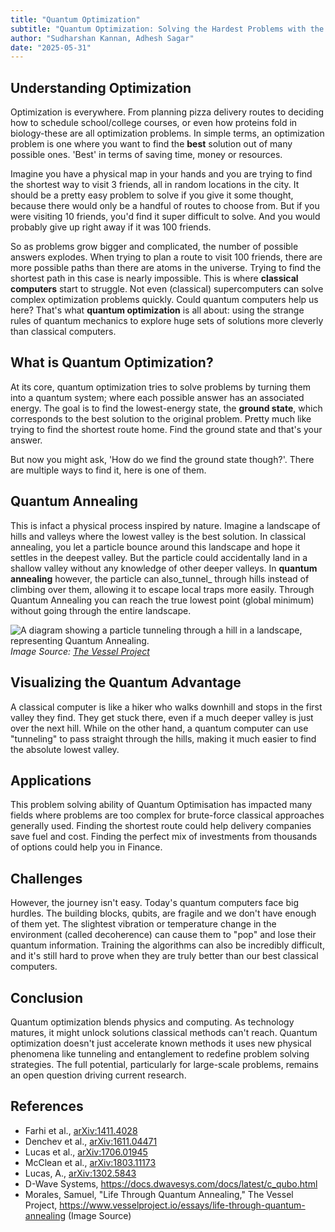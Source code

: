 ```yaml
---
title: "Quantum Optimization"
subtitle: "Quantum Optimization: Solving the Hardest Problems with the Weirdest Tools(easy)"
author: "Sudharshan Kannan, Adhesh Sagar"
date: "2025-05-31"
---
```


## Understanding Optimization

Optimization is everywhere. From planning pizza delivery routes to deciding how to schedule school/college courses, or even how proteins fold in biology-these are all optimization problems. In simple terms, an optimization problem is one where you want to find the **best** solution out of many possible ones. 'Best' in terms of saving time, money or resources.

Imagine you have a physical map in your hands and you are trying to find the shortest way to visit 3 friends, all in random locations in the city. It should be a pretty easy problem to solve if you give it some thought, because there would only be a handful of routes to choose from. But if you were visiting 10 friends, you'd find it super difficult to solve. And you would probably give up right away if it was 100 friends.

So as problems grow bigger and complicated, the number of possible answers explodes. When trying to plan a route to visit 100 friends, there are more possible paths than there are atoms in the universe. Trying to find the shortest path in this case is nearly impossible. This is where **classical computers** start to struggle. Not even (classical) supercomputers can solve complex optimization problems quickly. Could quantum computers help us here? That's what **quantum optimization** is all about: using the strange rules of quantum mechanics to explore huge sets of solutions more cleverly than classical computers.

## What is Quantum Optimization?

At its core, quantum optimization tries to solve problems by turning them into a quantum system; where each possible answer has an associated energy. The goal is to find the lowest-energy state, the **ground state**, which corresponds to the best solution to the original problem. Pretty much like trying to find the shortest route home. Find the ground state and that's your answer.

But now you might ask, 'How do we find the ground state though?'. There are multiple ways to find it, here is one of them.

## Quantum Annealing

This is infact a physical process inspired by nature. Imagine a landscape of hills and valleys where the lowest valley is the best solution. In classical annealing, you let a particle bounce around this landscape and hope it settles in the deepest valley. But the particle could accidentally land in a shallow valley without any knowledge of other deeper valleys. In **quantum annealing** however, the particle can also_tunnel_ through hills instead of climbing over them, allowing it to escape local traps more easily. Through Quantum Annealing you can reach the true lowest point (global minimum) without going through the entire landscape.

![A diagram showing a particle tunneling through a hill in a landscape, representing Quantum Annealing.](/posts/assets/entries/qoptimisation/quantum_annealing.webp)
*Image Source: [The Vessel Project](https://www.vesselproject.io/essays/life-through-quantum-annealing)*

## Visualizing the Quantum Advantage

A classical computer is like a hiker who walks downhill and stops in the first valley they find. They get stuck there, even if a much deeper valley is just over the next hill. While on the other hand, a quantum computer can use "tunneling" to pass straight through the hills, making it much easier to find the absolute lowest valley.

## Applications

This problem solving ability of Quantum Optimisation has impacted many fields where problems are too complex for brute-force classical approaches generally used. Finding the shortest route could help delivery companies save fuel and cost. Finding the perfect mix of investments from thousands of options could help you in Finance.

## Challenges

However, the journey isn't easy. Today's quantum computers face big hurdles. The building blocks, qubits, are fragile and we don't have enough of them yet. The slightest vibration or temperature change in the environment (called decoherence) can cause them to "pop" and lose their quantum information. Training the algorithms can also be incredibly difficult, and it's still hard to prove when they are truly better than our best classical computers.

## Conclusion

Quantum optimization blends physics and computing. As technology matures, it might unlock solutions classical methods can't reach. Quantum optimization doesn't just accelerate known methods it uses new physical phenomena like tunneling and entanglement to redefine problem solving strategies. The full potential, particularly for large-scale problems, remains an open question driving current research.

## References
* Farhi et al., [arXiv:1411.4028](https://arxiv.org/abs/1411.4028)
* Denchev et al., [arXiv:1611.04471](https://arxiv.org/abs/1611.04471)
* Lucas et al., [arXiv:1706.01945](https://arxiv.org/abs/1706.01945)
* McClean et al., [arXiv:1803.11173](https://arxiv.org/abs/1803.11173)
* Lucas, A., [arXiv:1302.5843](https://arxiv.org/abs/1302.5843)
* D-Wave Systems, https://docs.dwavesys.com/docs/latest/c_qubo.html
* Morales, Samuel, "Life Through Quantum Annealing," The Vessel Project, https://www.vesselproject.io/essays/life-through-quantum-annealing (Image Source)